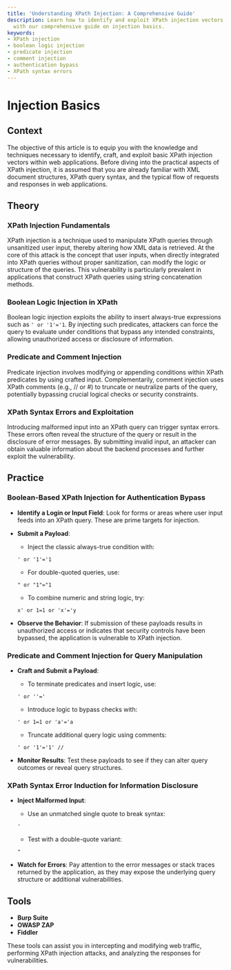 ```yaml
---
title: 'Understanding XPath Injection: A Comprehensive Guide'
description: Learn how to identify and exploit XPath injection vectors in web applications
  with our comprehensive guide on injection basics.
keywords:
- XPath injection
- boolean logic injection
- predicate injection
- comment injection
- authentication bypass
- XPath syntax errors
---
```


# Injection Basics

## Context

The objective of this article is to equip you with the knowledge and techniques necessary to identify, craft, and exploit basic XPath injection vectors within web applications. Before diving into the practical aspects of XPath injection, it is assumed that you are already familiar with XML document structures, XPath query syntax, and the typical flow of requests and responses in web applications.

## Theory

### XPath Injection Fundamentals

XPath injection is a technique used to manipulate XPath queries through unsanitized user input, thereby altering how XML data is retrieved. At the core of this attack is the concept that user inputs, when directly integrated into XPath queries without proper sanitization, can modify the logic or structure of the queries. This vulnerability is particularly prevalent in applications that construct XPath queries using string concatenation methods.

### Boolean Logic Injection in XPath

Boolean logic injection exploits the ability to insert always-true expressions such as `' or '1'='1`. By injecting such predicates, attackers can force the query to evaluate under conditions that bypass any intended constraints, allowing unauthorized access or disclosure of information.

### Predicate and Comment Injection

Predicate injection involves modifying or appending conditions within XPath predicates by using crafted input. Complementarily, comment injection uses XPath comments (e.g., // or #) to truncate or neutralize parts of the query, potentially bypassing crucial logical checks or security constraints.

### XPath Syntax Errors and Exploitation

Introducing malformed input into an XPath query can trigger syntax errors. These errors often reveal the structure of the query or result in the disclosure of error messages. By submitting invalid input, an attacker can obtain valuable information about the backend processes and further exploit the vulnerability.

## Practice

### Boolean-Based XPath Injection for Authentication Bypass

- **Identify a Login or Input Field**: Look for forms or areas where user input feeds into an XPath query. These are prime targets for injection.
  
- **Submit a Payload**:
    - Inject the classic always-true condition with: 

    ```plaintext
    ' or '1'='1
    ```

    - For double-quoted queries, use:

    ```plaintext
    " or "1"="1
    ```

    - To combine numeric and string logic, try:

    ```plaintext
    x' or 1=1 or 'x'='y
    ```

- **Observe the Behavior**: If submission of these payloads results in unauthorized access or indicates that security controls have been bypassed, the application is vulnerable to XPath injection.

### Predicate and Comment Injection for Query Manipulation

- **Craft and Submit a Payload**:
    - To terminate predicates and insert logic, use:

    ```plaintext
    ' or ''='
    ```

    - Introduce logic to bypass checks with:

    ```plaintext
    ' or 1=1 or 'a'='a
    ```

    - Truncate additional query logic using comments:

    ```plaintext
    ' or '1'='1' //
    ```

- **Monitor Results**: Test these payloads to see if they can alter query outcomes or reveal query structures.

### XPath Syntax Error Induction for Information Disclosure

- **Inject Malformed Input**:
    - Use an unmatched single quote to break syntax:

    ```plaintext
    '
    ```

    - Test with a double-quote variant:

    ```plaintext
    "
    ```

- **Watch for Errors**: Pay attention to the error messages or stack traces returned by the application, as they may expose the underlying query structure or additional vulnerabilities.

## Tools

- **Burp Suite**
- **OWASP ZAP**
- **Fiddler**

These tools can assist you in intercepting and modifying web traffic, performing XPath injection attacks, and analyzing the responses for vulnerabilities.